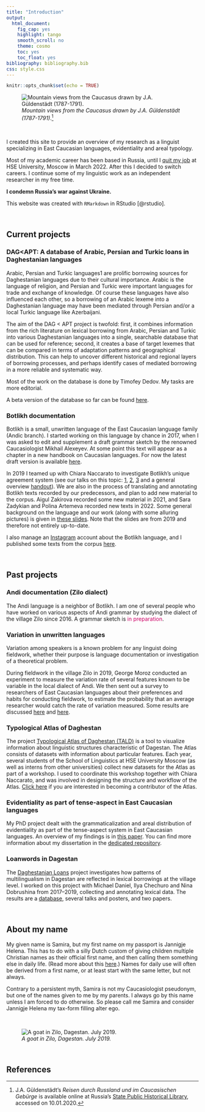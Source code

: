```yaml
---
title: "Introduction"
output:
  html_document:
    fig_cap: yes
    highlight: tango
    smooth_scroll: no
    theme: cosmo
    toc: yes
    toc_float: yes
bibliography: bibliography.bib
css: style.css
---
```



```r
knitr::opts_chunk$set(echo = TRUE)
```

![*Mountain views from the Caucasus drawn by J.A. Güldenstädt (1787-1791)*.[^3]](images/berg.png)

[^3]: J.A. Güldenstädt's *Reisen durch Russland und im Caucasischen Gebürge* is available online at Russia's [State Public Historical Library](http://elib.shpl.ru/ru/nodes/26689-guldenstadt-j-a-reisen-durch-russland-und-im-caucasischen-geburge-st-petersburg-1787-1791), accessed on 10.01.2020. 

<br>

I created this site to provide an overview of my research as a linguist specializing in East Caucasian languages, evidentiality and areal typology. 

Most of my academic career has been based in Russia, until I [quit my job](https://twitter.com/kajomka/status/1502249930374717443) at HSE University, Moscow in March 2022. After this I decided to switch careers. I continue some of my linguistic work as an independent researcher in my free time.

**I condemn Russia's war against Ukraine.**

This website was created with `RMarkdown` in RStudio [@rstudio].

<br>

## Current projects

### DAG<APT: A database of Arabic, Persian and Turkic loans in Daghestanian languages
Arabic, Persian and Turkic languages1 are prolific borrowing sources for Daghestanian languages due to their cultural importance. Arabic is the language of religion, and Persian and Turkic were important languages for trade and exchange of knowledge. Of course these languages have also influenced each other, so a borrowing of an Arabic lexeme into a Daghestanian language may have been mediated through Persian and/or a local Turkic language like Azerbaijani.

The aim of the DAG < APT project is twofold: first, it combines information from the rich literature on lexical borrowing from Arabic, Persian and Turkic into various Daghestanian languages into a single, searchable database that can be used for reference; second, it creates a base of target lexemes that can be compared in terms of adaptation patterns and geographical distribution. This can help to uncover different historical and regional layers of borrowing processes, and perhaps identify cases of mediated borrowing in a more reliable and systematic way.

Most of the work on the database is done by Timofey Dedov. My tasks are more editorial.

A beta version of the database so far can be found [here](https://lingconlab.github.io/DAG-APT/index.html).

### Botlikh documentation
Botlikh is a small, unwritten language of the East Caucasian language family (Andic branch). I started working on this language by chance in 2017, when I was asked to edit and supplement a draft grammar sketch by the renowned Caucasiologist Mikhail Alexeyev. At some point this text will appear as a chapter in a new handbook on Caucasian languages. For now the latest draft version is available [here](https://github.com/sverhees/site/blob/master/papers/botlikhgrammar_draft.pdf).

In 2019 I teamed up with Chiara Naccarato to investigate Botlikh's unique agreement system (see our talks on this topic: [1](https://github.com/sverhees/2019sle_ordinals), [2](https://github.com/sverhees/2019_Animacy-origin), [3](https://github.com/sverhees/2021mt_negcop/blob/master/2021mt_negative_copulas.pdf) and a general overview [handout](https://github.com/sverhees/site/blob/master/other/Animacy_in_Botlikh.pdf)). We are also in the process of translating and annotating Botlikh texts recorded by our predecessors, and plan to add new material to the corpus. Aigul Zakirova recorded some new material in 2021, and Sara Zadykian and Polina Artemeva recorded new texts in 2022. Some general background on the language and our work (along with some alluring pictures) is given in [these slides](https://github.com/sverhees/2019_labseminar_botlikh/blob/master/201910_labseminar_Botlikh(slides).pdf). Note that the slides are from 2019 and therefore not entirely up-to-date.

I also manage an [Instagram](https://www.instagram.com/botlikh_rasha/) account about the Botlikh language, and I published some texts from the corpus [here](https://sverhees.github.io/botlikh_khabar/).

<br>

## Past projects

### Andi documentation (Zilo dialect)
The Andi language is a neighbor of Botlikh. I am one of several people who have worked on various aspects of Andi grammar by studying the dialect of the village Zilo since 2016. A grammar sketch is <span style="color: #CC0066;">in preparation</span>.

### Variation in unwritten languages
Variation among speakers is a known problem for any linguist doing fieldwork, whether their purpose is language documentation or investigation of a theoretical problem.

During fieldwork in the village Zilo in 2019, George Moroz conducted an experiment to measure the variation rate of several features known to be variable in the local dialect of Andi. We then sent out a survey to researchers of East Caucasian languages about their preferences and habits for conducting fieldwork, to estimate the probability that an average researcher would catch the rate of variation measured. Some results are discussed [here](https://github.com/agricolamz/2019.11.26_ConLab_Zilo_variation) and [here](https://github.com/agricolamz/2020.04.24_RSUH_Zilo_variation).

### Typological Atlas of Daghestan
The project [Typological Atlas of Daghestan (TALD)](http://lingconlab.ru/dagatlas/) is a tool to visualize information about linguistic structures characteristic of Dagestan. The Atlas consists of datasets with information about particular features. Each year, several students of the School of Linguistics at HSE University Moscow (as well as interns from other universities) collect new datasets for the Atlas as part of a workshop. I used to coordinate this workshop together with Chiara Naccarato, and was involved in designing the structure and workflow of the Atlas. [Click here](https://lingconlab.github.io/TALD_manual/) if you are interested in becoming a contributor of the Atlas.

### Evidentiality as part of tense-aspect in East Caucasian languages
My PhD project dealt with the grammaticalization and areal distribution of evidentiality as part of the tense-aspect system in East Caucasian languages. An overview of my findings is in [this paper](https://escholarship.org/uc/item/1zf7z1ck). You can find more information about my dissertation in the [dedicated repository](https://sverhees.github.io/dissertation_evidentiality/home.html).

### Loanwords in Dagestan
The [Daghestanian Loans](https://ilcl.hse.ru/en/projects) project investigates how patterns of multilingualism in Dagestan are reflected in lexical borrowings at the village level. I worked on this project with Michael Daniel, Ilya Chechuro and Nina Dobrushina from 2017--2019, collecting and annotating lexical data. The results are a [database](https://lingconlab.github.io/Dagloan_database/DL_database.html), several talks and posters, and two papers.

<br>

## About my name

My given name is Samira, but my first name on my passport is Jannigje Helena. This has to do with a silly Dutch custom of giving children multiple Christian names as their official first name, and then calling them something else in daily life. (Read more about this [here](https://dutchreview.com/featured/what-is-a-roepnaam-explained/).) Names for daily use will often be derived from a first name, or at least start with the same letter, but not always.

Contrary to a persistent myth, Samira is not my Caucasiologist pseudonym, but one of the names given to me by my parents. I always go by this name unless I am forced to do otherwise. So please call me Samira and consider Jannigje Helena my tax-form filling alter ego.

<br>

![*A goat in Zilo, Dagestan. July 2019.*](images/goat.png)

<br>
<a rel="me" href="https://toot.community/@smrms"></a>

## References
